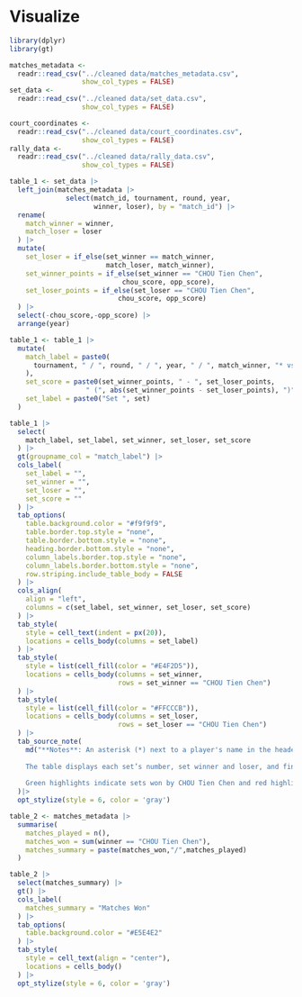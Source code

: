 # Visualize

```r

library(dplyr)
library(gt)

matches_metadata <- 
  readr::read_csv("../cleaned data/matches_metadata.csv", 
                  show_col_types = FALSE) 
set_data <- 
  readr::read_csv("../cleaned data/set_data.csv", 
                  show_col_types = FALSE) 

court_coordinates <- 
  readr::read_csv("../cleaned data/court_coordinates.csv", 
                  show_col_types = FALSE) 
rally_data <- 
  readr::read_csv("../cleaned data/rally_data.csv",
                  show_col_types = FALSE)

```

```r

table_1 <- set_data |> 
  left_join(matches_metadata |> 
              select(match_id, tournament, round, year, 
                     winner, loser), by = "match_id") |>
  rename(
    match_winner = winner,
    match_loser = loser
  ) |>
  mutate(
    set_loser = if_else(set_winner == match_winner, 
                        match_loser, match_winner),
    set_winner_points = if_else(set_winner == "CHOU Tien Chen",
                            chou_score, opp_score),
    set_loser_points = if_else(set_loser == "CHOU Tien Chen", 
                           chou_score, opp_score)
  ) |> 
  select(-chou_score,-opp_score) |>
  arrange(year) 

table_1 <- table_1 |>
  mutate(
    match_label = paste0(
      tournament, " / ", round, " / ", year, " / ", match_winner, "* vs ", match_loser
    ),
    set_score = paste0(set_winner_points, " - ", set_loser_points, 
                   " (", abs(set_winner_points - set_loser_points), ")"),
    set_label = paste0("Set ", set)
  )

table_1 |>
  select(
    match_label, set_label, set_winner, set_loser, set_score
  ) |>
  gt(groupname_col = "match_label") |>
  cols_label(
    set_label = "", 
    set_winner = "", 
    set_loser = "", 
    set_score = ""
  ) |>
  tab_options(
    table.background.color = "#f9f9f9",
    table.border.top.style = "none",
    table.border.bottom.style = "none",
    heading.border.bottom.style = "none",
    column_labels.border.top.style = "none",
    column_labels.border.bottom.style = "none",
    row.striping.include_table_body = FALSE
  ) |>
  cols_align(
    align = "left",
    columns = c(set_label, set_winner, set_loser, set_score)
  ) |>
  tab_style(
    style = cell_text(indent = px(20)),
    locations = cells_body(columns = set_label)
  ) |>
  tab_style(
    style = list(cell_fill(color = "#E4F2D5")),
    locations = cells_body(columns = set_winner,
                           rows = set_winner == "CHOU Tien Chen")
  ) |>
  tab_style(
    style = list(cell_fill(color = "#FFCCCB")),
    locations = cells_body(columns = set_loser,
                           rows = set_loser == "CHOU Tien Chen")
  ) |>
  tab_source_note(
    md("**Notes**: An asterisk (*) next to a player's name in the header indicates the match winner. 
    
    The table displays each set’s number, set winner and loser, and final score with the point difference in parentheses.
    
    Green highlights indicate sets won by CHOU Tien Chen and red highlights indicate sets lost by him.")
  )|> 
  opt_stylize(style = 6, color = 'gray')

```


```r
table_2 <- matches_metadata |> 
  summarise(
    matches_played = n(),
    matches_won = sum(winner == "CHOU Tien Chen"),
    matches_summary = paste(matches_won,"/",matches_played)
  )

table_2 |>
  select(matches_summary) |>
  gt() |>
  cols_label(
    matches_summary = "Matches Won"
  ) |>
  tab_options(
    table.background.color = "#E5E4E2"
  ) |>
  tab_style(
    style = cell_text(align = "center"),
    locations = cells_body()
  ) |> 
  opt_stylize(style = 6, color = 'gray')

```
